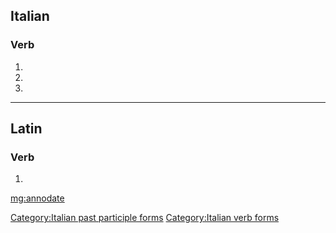 ==Italian==

===Verb===
{{head|it}}

# {{conjugation of|annodare||2|p|pres|ind|lang=it}}
# {{conjugation of|annodare||2|p|imp|lang=it}}
# {{feminine plural of|annodato|lang=it}}

[[Category:Italian past participle forms]]
[[Category:Italian verb forms]]

----

==Latin==

===Verb===
{{la-verb-form|annōdāte}}

# {{conjugation of|annōdō||1|p|pres|act|imp|lang=la}}

[[mg:annodate]]